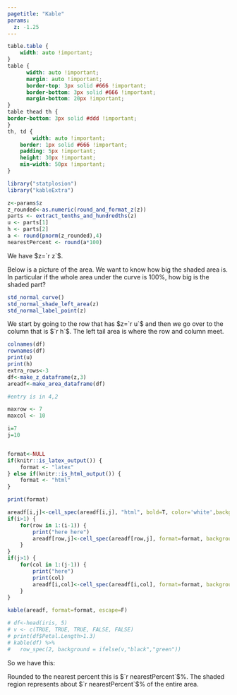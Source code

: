 ```yaml
---
pagetitle: "Kable"
params:
  z: -1.25
---
```


```css
table.table {
    width: auto !important;
}
table {
      width: auto !important;
	  margin: auto !important;
	  border-top: 3px solid #666 !important;
	  border-bottom: 3px solid #666 !important;
	  margin-bottom: 20px !important;
}
table thead th { 
border-bottom: 3px solid #ddd !important; 
}
th, td { 
    	width: auto !important;
	border: 1px solid #666 !important;
	padding: 5px !important; 
	height: 30px !important;
	min-width: 50px !important;
}
```

```r
library("statplosion")
library("kableExtra")
```

```r
z<-params$z
z_rounded<-as.numeric(round_and_format_z(z))
parts <- extract_tenths_and_hundredths(z)
u <- parts[1]
h <- parts[2]
a <- round(pnorm(z_rounded),4)
nearestPercent <- round(a*100)
```

We have $z=`r z`$.

Below is a picture of the area. We want to know how big the shaded area is. In particular if the whole area under the curve is 100%, how big is the shaded part? 

```r
std_normal_curve()
std_normal_shade_left_area(z)
std_normal_label_point(z)
```

We start by going to the row that has $z=`r u`$ and then we go over to the column that is $`r h`$. The left tail area is where the row and column meet. 

```r
colnames(df)
rownames(df)
print(u)
print(h)
extra_rows<-3
df<-make_z_dataframe(z,3)
areadf<-make_area_dataframe(df)

#entry is in 4,2

maxrow <- 7
maxcol <- 10

i=7
j=10


format<-NULL
if(knitr::is_latex_output()) {
    format <- "latex"
} else if(knitr::is_html_output()) {
    format <- "html"
}

print(format)

areadf[i,j]<-cell_spec(areadf[i,j], "html", bold=T, color='white',background="black")
if(i>1) {
    for(row in 1:(i-1)) {
        print("here here")
        areadf[row,j]<-cell_spec(areadf[row,j], format=format, background="lightgray")
    }
}
if(j>1) {
    for(col in 1:(j-1)) {
        print("here")
        print(col)
        areadf[i,col]<-cell_spec(areadf[i,col], format=format, background="lightgray")
    }
}

kable(areadf, format=format, escape=F)


```


```r
# df<-head(iris, 5)
# v <- c(TRUE, TRUE, TRUE, FALSE, FALSE)
# print(df$Petal.Length>1.3)
# kable(df) %>%
#   row_spec(2, background = ifelse(v,"black","green"))
```

So we have this:
\begin{equation}
\text{left tail area} =`r a` `r example_label("lefttailarea")`
\end{equation}

Rounded to the nearest percent this is $`r nearestPercent`$%. The shaded region represents about $`r nearestPercent`$% of the entire area.
